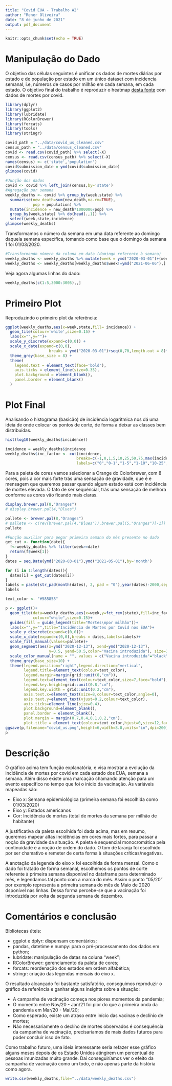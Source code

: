 ```yaml
---
title: "Covid EUA - Trabalho A2"
author: "Rener Oliveira"
date: "8 de junho de 2021"
output: pdf_document
---
```


```r
knitr::opts_chunk$set(echo = TRUE)
```

# Manipulação do Dado

O objetivo das células seguintes é unificar os dados de mortes diárias por estado e de população por estado em um único dataset com incidencia semanal, i.e, números de casos por milhão em cada semana, em cada estado. O objetivo final do trabalho é reproduzir o heatmap [desta fonte](https://www.royfrancis.com/a-guide-to-elegant-tiled-heatmaps-in-r-2019/) com dados de mortes por covid.

```r
library(dplyr)
library(ggplot2)
library(lubridate)
library(RColorBrewer)
library(forcats)
library(tools)
library(stringr)
```


```r
covid_path = "../data/covid_us_cleaned.csv"
census_path = "../data/census_cleaned.csv"
covid <- read.csv(covid_path) %>% select(-X)
census <- read.csv(census_path) %>% select(-X)
names(census) <- c('state','population')
covid$submission_date = ymd(covid$submission_date)
glimpse(covid)
```
```r
#Junção dos dados
covid <- covid %>% left_join(census,by='state')
#Agregação por semana
weekly_deaths <- covid %>% group_by(week,state) %>% 
  summarise(new_death=sum(new_death,na.rm=TRUE),
            pop = population) %>% 
  mutate(incidence = new_death*1000000/pop) %>% 
  group_by(week,state) %>% do(head(.,1)) %>% 
  select(week,state,incidence)
glimpse(weekly_deaths)
```

Transformamos o número da semana em uma data referente ao domingo daquela semana específica, tomando como base que o domingo da semana 1 foi 01/03/2020.

```r
#Transformando número da coluna em data (domingo referente à semana)
weekly_deaths <- weekly_deaths %>% mutate(week = ymd("2020-03-01")+(week-1)*7) 
weekly_deaths <- weekly_deaths[weekly_deaths$week!=ymd("2021-06-06"),]
```

Veja agora algumas linhas do dado:
```r
weekly_deaths[c(1:5,3000:3005),,]
```

# Primeiro Plot

Reproduzindo o primeiro plot da referência:

```r
ggplot(weekly_deaths,aes(x=week,state,fill= incidence)) + 
  geom_tile(colour='white',size=0.15) +
  labs(x="",y="")+
  scale_y_discrete(expand=c(0,0)) +
  scale_x_date(expand=c(0,0),
                   breaks = ymd("2020-03-01")+seq(0,70,length.out = 8)*7)+
  theme_grey(base_size = 8) + 
  theme(
    legend.text = element_text(face='bold'),
    axis.ticks = element_line(size=0.35),
    plot.background = element_blank(),
    panel.border = element_blank()
  )
```

# Plot Final

Analisando o histograma (basicão) de incidência logarítmica nos dá uma ideia de onde colocar os pontos de corte, de forma a deixar as classes bem distribuídas.

```r
hist(log10(weekly_deaths$incidence))
```
```r
incidence = weekly_deaths$incidence
weekly_deaths$inc_factor <- cut(incidence,
                               breaks=c(-1,0,1,5,10,25,50,75,max(incidence,na.rm=T)),
                               labels=c("0","0-1","1-5","1-10","10-25","25-50","50-75",">75"))
```

Para a paleta de cores vamos selecionar a Orange do Colorbrewer, com 8 cores, pois a cor mais forte trás uma sensação de gravidade, que é e mensagem que queremos passar quando algum estado está com incidência de mortes elevada. O fato de ser sequêncial, trás uma sensação de melhora conforme as cores vão ficando mais claras.

```r
display.brewer.pal(8,"Oranges")
# display.brewer.pal(4,"Blues")
```
```r
pallete <- brewer.pal(8,"Oranges")
# pallete <- c(rev(brewer.pal(4,"Blues")),brewer.pal(5,"Oranges")[-1])
pallete
```

```r
#Função auxiliar para pegar primeira semana do mês presente no dado
get_cut <- function(date){
  f<-weekly_deaths %>% filter(week>=date)
  return(f$week[1])
}
dates = seq.Date(ymd("2020-03-01"),ymd("2021-05-01"),by='month')

for (i in 1:length(dates)){
  dates[i] = get_cut(dates[i])
}
labels = paste(str_pad(month(dates), 2, pad = "0"),year(dates)-2000,sep="/")
labels
```


```r
text_color <- "#585858"

p <- ggplot()+
  geom_tile(data=weekly_deaths,aes(x=week,y=fct_rev(state),fill=inc_factor),
            colour="white",size=0.15)+
  guides(fill = guide_legend(title="Mortes\npor milhão"))+
  labs(x="",y="",title="Incidência de Mortes por Covid nos EUA")+
  scale_y_discrete(expand=c(0,0))+
  scale_x_date(expand=c(0,0),breaks = dates,labels=labels)+
  scale_fill_manual(values=pallete)+
  geom_segment(aes(x=ymd("2020-12-13"), xend=ymd("2020-12-13"), 
                   y=0.5, yend=50.5,color="Vacina introduzida"), size=3.5, alpha=0.65) +
  scale_color_manual(name = "", values = c("Vacina introduzida"="black"))+
  theme_grey(base_size=10) +
  theme(legend.position="right",legend.direction="vertical",
        legend.title=element_text(colour=text_color),
        legend.margin=margin(grid::unit(0,"cm")),
        legend.text=element_text(colour=text_color,size=7,face="bold"),
        legend.key.height=grid::unit(0.8,"cm"),
        legend.key.width = grid::unit(0.2,"cm"),
        axis.text.x=element_text(size=8,colour=text_color,angle=0),
        axis.text.y=element_text(vjust=0.2,colour=text_color),
        axis.ticks=element_line(size=0.4),
        plot.background=element_blank(),
        panel.border = element_blank(),
        plot.margin = margin(0.7,0.4,0.1,0.2,"cm"),
        plot.title = element_text(colour=text_color,hjust=0,size=12,face = "bold"))
ggsave(p,filename="covid_us.png",height=6,width=8.8,units="in",dpi=200)
p
```

# Descrição

O gráfico acima tem função explanatória, e visa mostrar a evolução da incidência de mortes por covid em cada estado dos EUA, semana a semana. Além disso existe uma marcação chamando atenção para um evento específico no tempo que foi o início da vacinação. As variáveis mapeadas são:

- Eixo x: Semana epidemiológica (primeira semana foi escolhida como 01/03/2020)
- Eixo y: Estados americanos
- Cor: Incidência de mortes (total de mortes da semana por milhão de habitante)

A justificativa da paleta escolhida foi dada acima, mas em resumo, queremos mapear altas incidências em cores mais fortes, para passar a noção da gravidade da situação. A paleta é sequencial monocromática pela continuidade e a noção de ordem do dado. O tom de laranja foi escolhido por ser chamativo e remeter de certa forma à situações críticas/negativas.

A anotação da legenda do eixo x foi escolhida de forma mensal. Como o dado foi tratado de forma semanal, escolhemos os pontos de corte referente à primeira semana disponível no dataframe para determinado mês, e legendamos tal ponto com a marca do mês. Assim o ponto "05/20" por exemplo representa a primeira semana do mês de Maio de 2020 dsponível nas linhas. Dessa forma percebe-se que a vacinação foi introduzida por volta da segunda semana de dezembro.

# Comentários e conclusão

Bibliotecas úteis:

- ggplot e dplyr: dispensam comentários;
- pandas, datetime e numpy: para o pré-processamento dos dados em python;
- lubridate: manipulação de datas na coluna "week";
- RColorBrewer: gerenciamento da paleta de cores;
- forcats: reordenação dos estados em ordem alfabética;
- stringr: criação das legendas mensais do eixo x.

O resultado alcançado foi bastante satisfatório, conseguimos reproduzir o gráfico da referência e ganhar alguns insights sobre a situação:

- A campanha de vacinação começa nos piores momentos da pandemia;
- O momento entre Nov/20 - Jan/21 foi pior do que a primeira onda da pandemia em Mar/20 - Mai/20;
- Como esperado, existe um atraso entre início das vacinas e declínio de mortes;
- Não necessariamente o declíno de mortes observados é consequência da campanha de vacinação, precisaríamos de mais dados futuros para poder concluir isso de fato.

Como trabalho futuro, uma ideia interessante seria refazer esse gráfico alguns meses depois de os Estado Unidos atingirem um percentual de pessoas imunizadas muito grande. Daí conseguiríamos ver o efeito da campanha de vacinação como um todo, e não apenas parte da história como agora.


```r
write.csv(weekly_deaths,file="../data/weekly_deaths.csv")
```


